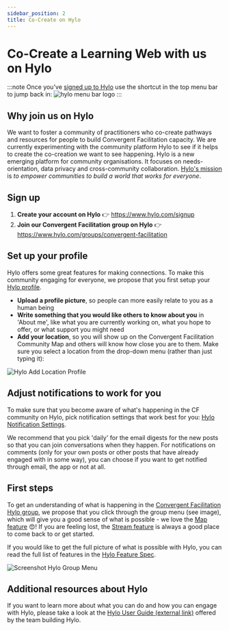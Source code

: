 ```yaml
---
sidebar_position: 2
title: Co-Create on Hylo
---
```


# Co-Create a Learning Web with us on Hylo

:::note
Once you've [signed up to Hylo](#sign-up) use the shortcut in the top menu bar to jump back in: ![hylo menu bar logo](/img/hylo-menu-bar.png)
:::

## Why join us on Hylo

We want to foster a community of practitioners who co-create pathways and resources for people to build Convergent Facilitation capacity. We are currently experimenting with the community platform Hylo to see if it helps to create the co-creation we want to see happening. Hylo is a new emerging platform for community organisations. It focuses on needs-orientation, data privacy and cross-community collaboration. [Hylo's mission](https://www.hylo.com/about/) is *to empower communities to build a world that works for everyone*. 

## Sign up 

1. **Create your account on Hylo** :point_right: https://www.hylo.com/signup
2. **Join our Convergent Facilitation group on Hylo** :point_right: https://www.hylo.com/groups/convergent-facilitation

## Set up your profile

Hylo offers some great features for making connections. To make this community engaging for everyone, we propose that you first setup your [Hylo profile](https://www.hylo.com/settings).

- **Upload a profile picture**, so people can more easily relate to you as a human being
- **Write something that you would like others to know about you** in 'About me', like what you are currently working on, what you hope to offer, or what support you might need
- **Add your location**, so you will show up on the Convergent Facilitation Community Map and others will know how close you are to them. Make sure you select a location from the drop-down menu (rather than just typing it):

![Hylo Add Location Profile](/img/hylo-profile-setup-location-screenshot.png)

## Adjust notifications to work for you

To make sure that you become aware of what's happening in the CF community on Hylo, pick notification settings that work best for you: [Hylo Notification Settings](https://www.hylo.com/settings/notifications).

We recommend that you pick 'daily' for the email digests for the new posts so that you can join conversations when they happen. For notifications on comments (only for your own posts or other posts that have already engaged with in some way), you can choose if you want to get notified through email, the app or not at all.


## First steps
To get an understanding of what is happening in the [Convergent Facilitation Hylo group](https://www.hylo.com/groups/convergent-facilitation), we propose that you click through the group menu (see image), which will give you a good sense of what is possible - we love the [Map feature](https://www.hylo.com/groups/convergent-facilitation/map?sortBy=updated) 😍! If you are feeling lost, the [Stream feature](https://www.hylo.com/groups/convergent-facilitation) is always a good place to come back to or get started.

If you would like to get the full picture of what is possible with Hylo, you can read the full list of features in the [Hylo Feature Spec](https://hylozoic.gitbook.io/hylo/about/hylo-feature-spec).

![Screenshot Hylo Group Menu](/img/hylo-group-menu.png)

## Additional resources about Hylo

If you want to learn more about what you can do and how you can engage with Hylo, please take a look at the [Hylo User Guide (external link)](https://hylozoic.gitbook.io/hylo/guides/hylo-user-guide) offered by the team building Hylo.
